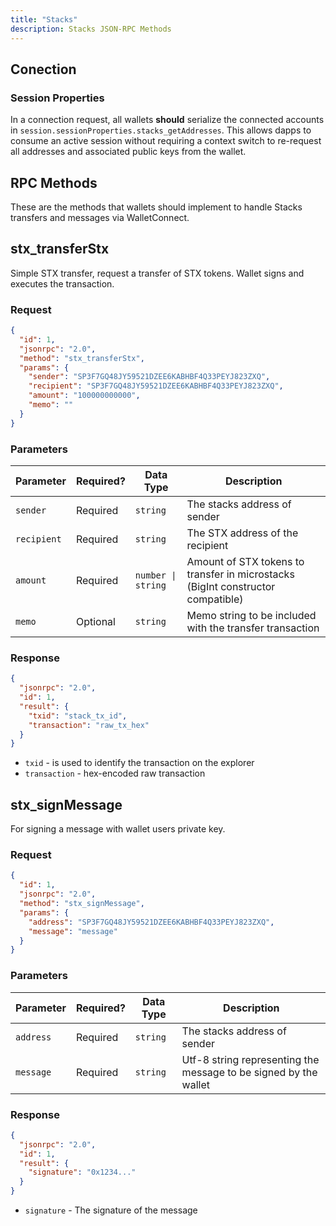 ```yaml
---
title: "Stacks"
description: Stacks JSON-RPC Methods
---
```



## Conection

### Session Properties

In a connection request, all wallets **should** serialize the connected accounts in `session.sessionProperties.stacks_getAddresses`. This allows dapps to consume an active session without requiring a context switch to re-request all addresses and associated public keys from the wallet.

## RPC Methods

These are the methods that wallets should implement to handle Stacks transfers and messages via WalletConnect.

## stx_transferStx

Simple STX transfer, request a transfer of STX tokens. Wallet signs and executes the transaction.

### Request

```json
{
  "id": 1,
  "jsonrpc": "2.0",
  "method": "stx_transferStx",
  "params": {
    "sender": "SP3F7GQ48JY59521DZEE6KABHBF4Q33PEYJ823ZXQ",
    "recipient": "SP3F7GQ48JY59521DZEE6KABHBF4Q33PEYJ823ZXQ",
    "amount": "100000000000",
    "memo": ""
  }
}
```

### Parameters

| Parameter | Required? | Data Type | Description |
|-----------|------|-----------|-------------|
| `sender` | Required | `string` | The stacks address of sender |
| `recipient` | Required | `string` | The STX address of the recipient |
| `amount` | Required | `number \| string` | Amount of STX tokens to transfer in microstacks (BigInt constructor compatible) |
| `memo` | Optional | `string` | Memo string to be included with the transfer transaction |

### Response

```json
{
  "jsonrpc": "2.0",
  "id": 1,
  "result": {
    "txid": "stack_tx_id",
    "transaction": "raw_tx_hex"
  }
}
```

- `txid` - is used to identify the transaction on the explorer
- `transaction` - hex-encoded raw transaction

## stx_signMessage

For signing a message with wallet users private key.

### Request

```json
{
  "id": 1,
  "jsonrpc": "2.0",
  "method": "stx_signMessage",
  "params": {
    "address": "SP3F7GQ48JY59521DZEE6KABHBF4Q33PEYJ823ZXQ",
    "message": "message"
  }
}
```

### Parameters

| Parameter | Required? | Data Type | Description |
|-----------|------|-----------|-------------|
| `address` | Required | `string` | The stacks address of sender |
| `message` | Required | `string` | Utf-8 string representing the message to be signed by the wallet |

### Response

```json
{
  "jsonrpc": "2.0",
  "id": 1,
  "result": {
    "signature": "0x1234..."
  }
}
```

- `signature` - The signature of the message